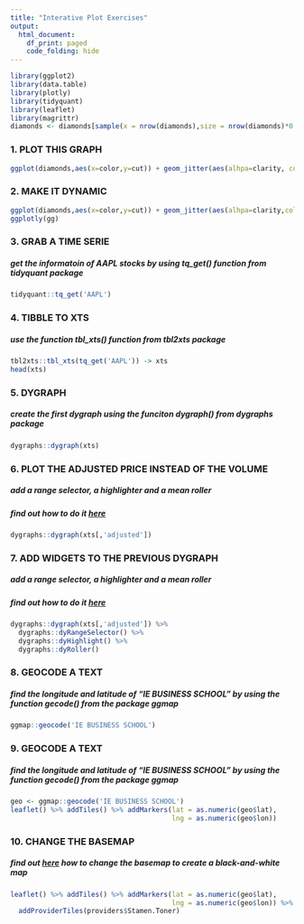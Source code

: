 ```yaml
---
title: "Interative Plot Exercises"
output:
  html_document:
    df_print: paged
    code_folding: hide
---
```



```r
library(ggplot2)
library(data.table)
library(plotly)
library(tidyquant)
library(leaflet)
library(magrittr)
diamonds <- diamonds[sample(x = nrow(diamonds),size = nrow(diamonds)*0.1),]
```

### 1. PLOT THIS GRAPH
```r
ggplot(diamonds,aes(x=color,y=cut)) + geom_jitter(aes(alhpa=clarity, color=factor(color)))
```

### 2. MAKE IT DYNAMIC
```r
ggplot(diamonds,aes(x=color,y=cut)) + geom_jitter(aes(alhpa=clarity,color=factor(color))) -> gg
ggplotly(gg)
```



### 3. GRAB A TIME SERIE
##### get the informatoin of AAPL stocks by using  tq_get() function from tidyquant package
```r
tidyquant::tq_get('AAPL')
```

### 4. TIBBLE TO XTS
##### use the function  tbl_xts() function from tbl2xts package
```r
tbl2xts::tbl_xts(tq_get('AAPL')) -> xts
head(xts)
```


### 5. DYGRAPH
##### create the first dygraph using the funciton dygraph() from dygraphs package
```r
dygraphs::dygraph(xts)
```

### 6. PLOT THE ADJUSTED PRICE INSTEAD OF THE VOLUME
##### add a range selector, a highlighter and a mean roller 
##### find out how to do it [here](https://rstudio.github.io/dygraphs/)
```r
dygraphs::dygraph(xts[,'adjusted'])
```


### 7. ADD WIDGETS TO THE PREVIOUS DYGRAPH
##### add a range selector, a highlighter and a mean roller 
##### find out how to do it [here](https://rstudio.github.io/dygraphs/)
```r
dygraphs::dygraph(xts[,'adjusted']) %>% 
  dygraphs::dyRangeSelector() %>% 
  dygraphs::dyHighlight() %>% 
  dygraphs::dyRoller()

```


### 8. GEOCODE A TEXT
##### find the longitude and latitude of "IE BUSINESS SCHOOL" by using the function gecode() from the package ggmap
```r
ggmap::geocode('IE BUSINESS SCHOOL')
```


### 9. GEOCODE A TEXT
##### find the longitude and latitude of "IE BUSINESS SCHOOL" by using the function gecode() from the package ggmap
```r
geo <- ggmap::geocode('IE BUSINESS SCHOOL')
leaflet() %>% addTiles() %>% addMarkers(lat = as.numeric(geo$lat),
                                        lng = as.numeric(geo$lon)) 
```

### 10. CHANGE THE BASEMAP
##### find out [here](https://rstudio.github.io/leaflet/basemaps.html) how to change the basemap to create a black-and-white map
```r
leaflet() %>% addTiles() %>% addMarkers(lat = as.numeric(geo$lat),
                                        lng = as.numeric(geo$lon)) %>% 
  addProviderTiles(providers$Stamen.Toner)
```